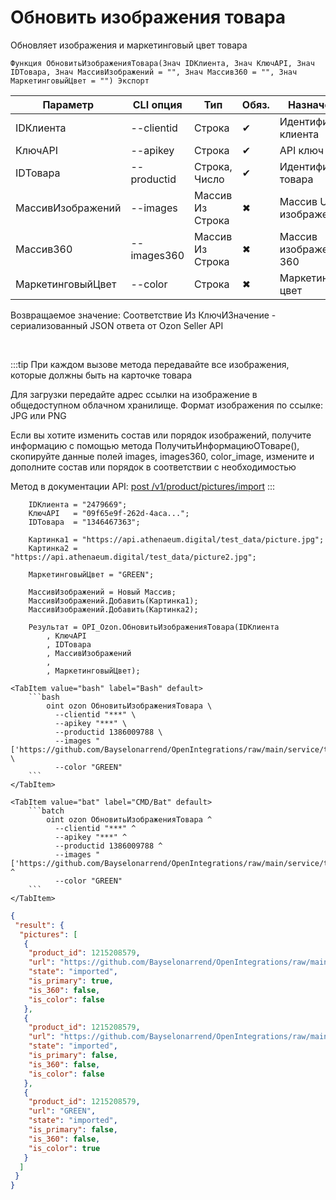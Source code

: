 ﻿---
sidebar_position: 9
---


# Обновить изображения товара
 Обновляет изображения и маркетинговый цвет товара



`Функция ОбновитьИзображенияТовара(Знач IDКлиента, Знач КлючAPI, Знач IDТовара, Знач МассивИзображений = "", Знач Массив360 = "", Знач МаркетинговыйЦвет = "") Экспорт`

  | Параметр | CLI опция | Тип | Обяз. | Назначение |
  |-|-|-|-|-|
  | IDКлиента | --clientid | Строка | &#x2714; | Идентификатор клиента |
  | КлючAPI | --apikey | Строка | &#x2714; | API ключ |
  | IDТовара | --productid | Строка, Число | &#x2714; | Идентификатор товара |
  | МассивИзображений | --images | Массив Из Строка | &#x2716; | Массив URL изображений |
  | Массив360 | --images360 | Массив Из Строка | &#x2716; | Массив изображений 360 |
  | МаркетинговыйЦвет | --color | Строка | &#x2716; | Маркетинговый цвет |

  
  Возвращаемое значение:   Соответствие Из КлючИЗначение - сериализованный JSON ответа от Ozon Seller API

<br/>

:::tip
При каждом вызове метода передавайте все изображения, которые должны быть на карточке товара

Для загрузки передайте адрес ссылки на изображение в общедоступном облачном хранилище. Формат изображения по ссылке: JPG или PNG

Если вы хотите изменить состав или порядок изображений, получите информацию с помощью метода ПолучитьИнформациюОТоваре(), скопируйте данные полей images, images360, color_image, измените и дополните состав или порядок в соответствии с необходимостью

Метод в документации API: [post /v1/product/pictures/import](https://docs.ozon.ru/api/seller/#operation/ProductAPI_ProductImportPictures)
:::
<br/>



```bsl title="Пример использования для 1С:Предприятие/OneScript"
    IDКлиента = "2479669";
    КлючAPI   = "09f65e9f-262d-4aca...";
    IDТовара  = "1346467363";

    Картинка1 = "https://api.athenaeum.digital/test_data/picture.jpg";
    Картинка2 = "https://api.athenaeum.digital/test_data/picture2.jpg";

    МаркетинговыйЦвет = "GREEN";

    МассивИзображений = Новый Массив;
    МассивИзображений.Добавить(Картинка1);
    МассивИзображений.Добавить(Картинка2);

    Результат = OPI_Ozon.ОбновитьИзображенияТовара(IDКлиента
        , КлючAPI
        , IDТовара
        , МассивИзображений
        ,
        , МаркетинговыйЦвет);
```
    

 <Tabs>
  
    <TabItem value="bash" label="Bash" default>
        ```bash
            oint ozon ОбновитьИзображенияТовара \
              --clientid "***" \
              --apikey "***" \
              --productid 1386009788 \
              --images "['https://github.com/Bayselonarrend/OpenIntegrations/raw/main/service/test_data/picture.jpg','https://github.com/Bayselonarrend/OpenIntegrations/raw/main/service/test_data/picture2.jpg']" \
              --color "GREEN"
        ```
    </TabItem>
  
    <TabItem value="bat" label="CMD/Bat" default>
        ```batch
            oint ozon ОбновитьИзображенияТовара ^
              --clientid "***" ^
              --apikey "***" ^
              --productid 1386009788 ^
              --images "['https://github.com/Bayselonarrend/OpenIntegrations/raw/main/service/test_data/picture.jpg','https://github.com/Bayselonarrend/OpenIntegrations/raw/main/service/test_data/picture2.jpg']" ^
              --color "GREEN"
        ```
    </TabItem>
</Tabs>


```json title="Результат"
{
 "result": {
  "pictures": [
   {
    "product_id": 1215208579,
    "url": "https://github.com/Bayselonarrend/OpenIntegrations/raw/main/service/test_data/picture.jpg",
    "state": "imported",
    "is_primary": true,
    "is_360": false,
    "is_color": false
   },
   {
    "product_id": 1215208579,
    "url": "https://github.com/Bayselonarrend/OpenIntegrations/raw/main/service/test_data/picture2.jpg",
    "state": "imported",
    "is_primary": false,
    "is_360": false,
    "is_color": false
   },
   {
    "product_id": 1215208579,
    "url": "GREEN",
    "state": "imported",
    "is_primary": false,
    "is_360": false,
    "is_color": true
   }
  ]
 }
}
```

